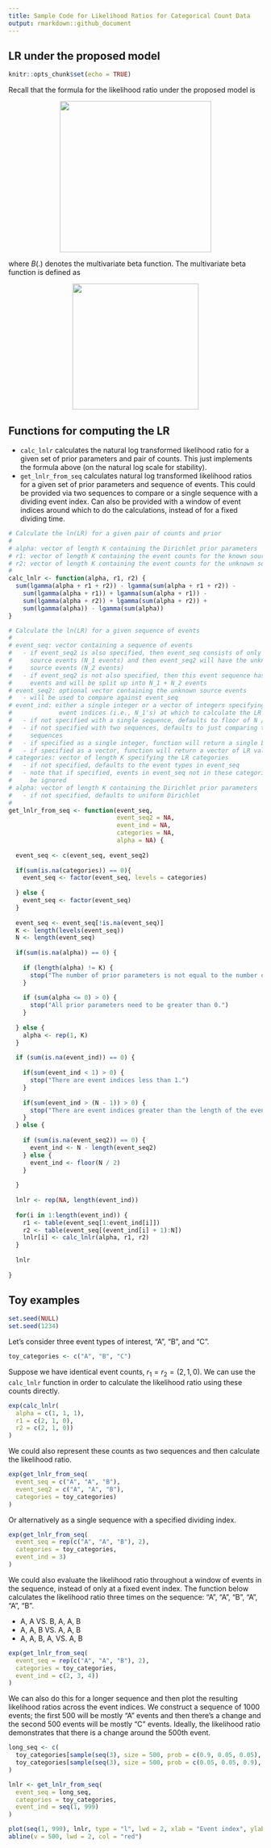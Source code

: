 ```yaml
---
title: Sample Code for Likelihood Ratios for Categorical Count Data
output: rmarkdown::github_document
---
```


## LR under the proposed model

```r
knitr::opts_chunk$set(echo = TRUE)
```

Recall that the formula for the likelihood ratio under the proposed model is

<p align="center">
<img src="lr_formula.png" width="300">
</p>
where $B(.)$ denotes the multivariate beta function.
The multivariate beta function is defined as

<p align="center">
<img src="mv_beta.png" width="250">
</p>

## Functions for computing the LR

* `calc_lnlr` calculates the natural log transformed likelihood ratio for a given set of prior parameters and pair of counts. This just implements the formula above (on the natural log scale for stability).
* `get_lnlr_from_seq` calculates natural log transformed likelihood ratios for a given set of prior parameters and sequence of events. This could be provided via two sequences to compare or a single sequence with a dividing event index. Can also be provided with a window of event indices around which to do the calculations, instead of for a fixed dividing time.

```r

# Calculate the ln(LR) for a given pair of counts and prior
#
# alpha: vector of length K containing the Dirichlet prior parameters
# r1: vector of length K containing the event counts for the known source
# r2: vector of length K containing the event counts for the unknown source
#
calc_lnlr <- function(alpha, r1, r2) {
  sum(lgamma(alpha + r1 + r2)) - lgamma(sum(alpha + r1 + r2)) - 
    sum(lgamma(alpha + r1)) + lgamma(sum(alpha + r1)) - 
    sum(lgamma(alpha + r2)) + lgamma(sum(alpha + r2)) + 
    sum(lgamma(alpha)) - lgamma(sum(alpha))
}

```

```r

# Calculate the ln(LR) for a given sequence of events
#
# event_seq: vector containing a sequence of events
#   - if event_seq2 is also specified, then event_seq consists of only the known
#     source events (N_1 events) and then event_seq2 will have the unknown 
#     source events (N_2 events)
#   - if event_seq2 is not also specified, then this event sequence has all N
#     events and will be split up into N_1 + N_2 events
# event_seq2: optional vector containing the unknown source events
#   - will be used to compare against event_seq
# event_ind: either a single integer or a vector of integers specifying the  
#             event indices (i.e., N_1's) at which to calculate the LR
#   - if not specified with a single sequence, defaults to floor of N / 2
#   - if not specified with two sequences, defaults to just comparing the two
#     sequences
#   - if specified as a single integer, function will return a single LR value
#   - if specified as a vector, function will return a vector of LR values
# categories: vector of length K specifying the LR categories
#   - if not specified, defaults to the event types in event_seq
#   - note that if specified, events in event_seq not in these categories will 
#     be ignored
# alpha: vector of length K containing the Dirichlet prior parameters
#   - if not specified, defaults to uniform Dirichlet
#
get_lnlr_from_seq <- function(event_seq,
                              event_seq2 = NA,
                              event_ind = NA,
                              categories = NA,
                              alpha = NA) {
  
  event_seq <- c(event_seq, event_seq2)
  
  if(sum(is.na(categories)) == 0){
    event_seq <- factor(event_seq, levels = categories)
    
  } else {
    event_seq <- factor(event_seq)
  }
  
  event_seq <- event_seq[!is.na(event_seq)]
  K <- length(levels(event_seq))
  N <- length(event_seq)
  
  if(sum(is.na(alpha)) == 0) {
    
    if (length(alpha) != K) {
      stop("The number of prior parameters is not equal to the number of categories.")
    }
    
    if (sum(alpha <= 0) > 0) {
      stop("All prior parameters need to be greater than 0.")
    }
    
  } else {
    alpha <- rep(1, K)
  }
  
  if (sum(is.na(event_ind)) == 0) {
    
    if(sum(event_ind < 1) > 0) {
      stop("There are event indices less than 1.")
    }
    
    if(sum(event_ind > (N - 1)) > 0) {
      stop("There are event indices greater than the length of the event sequence.")
    }
  } else {
    
    if (sum(is.na(event_seq2)) == 0) {
      event_ind <- N - length(event_seq2)
    } else {
      event_ind <- floor(N / 2)
    }
    
  }
  
  lnlr <- rep(NA, length(event_ind))
  
  for(i in 1:length(event_ind)) {
    r1 <- table(event_seq[1:event_ind[i]])
    r2 <- table(event_seq[(event_ind[i] + 1):N])
    lnlr[i] <- calc_lnlr(alpha, r1, r2)
  }
  
  lnlr
  
}

```

## Toy examples

```r
set.seed(NULL)
set.seed(1234)
```

Let's consider three event types of interest, "A", "B", and "C".

```r
toy_categories <- c("A", "B", "C")
```

Suppose we have identical event counts, $r_1 = r_2 = (2, 1, 0)$.
We can use the `calc_lnlr` function in order to calculate the likelihood ratio using these counts directly.

```r
exp(calc_lnlr(
  alpha = c(1, 1, 1),
  r1 = c(2, 1, 0), 
  r2 = c(2, 1, 0))
)
```

We could also represent these counts as two sequences and then calculate the likelihood ratio.

```r
exp(get_lnlr_from_seq(
  event_seq = c("A", "A", "B"),
  event_seq2 = c("A", "A", "B"),
  categories = toy_categories)
)
```

Or alternatively as a single sequence with a specified dividing index.

```r
exp(get_lnlr_from_seq(
  event_seq = rep(c("A", "A", "B"), 2),
  categories = toy_categories,
  event_ind = 3)
)
```

We could also evaluate the likelihood ratio throughout a window of events in the sequence, instead of only at a fixed event index.
The function below calculates the likelihood ratio three times on the sequence: "A", "A", "B", "A", "A", "B".

* A, A VS. B, A, A, B
* A, A, B VS. A, A, B
* A, A, B, A, VS. A, B

```r
exp(get_lnlr_from_seq(
  event_seq = rep(c("A", "A", "B"), 2),
  categories = toy_categories,
  event_ind = c(2, 3, 4))
)
```

We can also do this for a longer sequence and then plot the resulting likelihood ratios across the event indices.
We construct a sequence of 1000 events; the first 500 will be mostly "A" events and then there's a change and the second 500 events will be mostly "C" events.
Ideally, the likelihood ratio demonstrates that there is a change around the 500th event.

```r
long_seq <- c(
  toy_categories[sample(seq(3), size = 500, prob = c(0.9, 0.05, 0.05), replace = TRUE)],
  toy_categories[sample(seq(3), size = 500, prob = c(0.05, 0.05, 0.9), replace = TRUE)]
)

lnlr <- get_lnlr_from_seq(
  event_seq = long_seq,
  categories = toy_categories,
  event_ind = seq(1, 999)
)

plot(seq(1, 999), lnlr, type = "l", lwd = 2, xlab = "Event index", ylab = "ln(LR)")
abline(v = 500, lwd = 2, col = "red")
```



